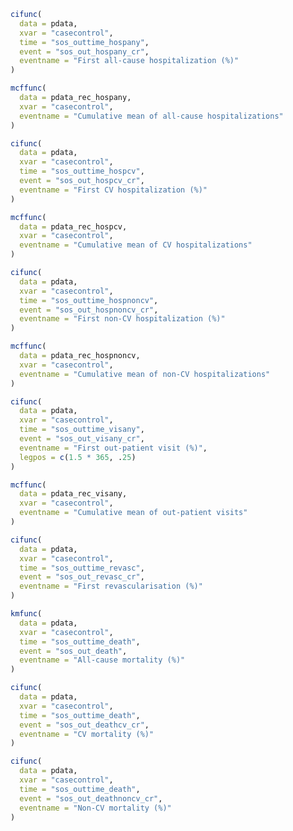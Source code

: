 ```r
cifunc(
  data = pdata,
  xvar = "casecontrol",
  time = "sos_outtime_hospany",
  event = "sos_out_hospany_cr",
  eventname = "First all-cause hospitalization (%)"
)
```

```r
mcffunc(
  data = pdata_rec_hospany,
  xvar = "casecontrol",
  eventname = "Cumulative mean of all-cause hospitalizations"
)
```

```r
cifunc(
  data = pdata,
  xvar = "casecontrol",
  time = "sos_outtime_hospcv",
  event = "sos_out_hospcv_cr",
  eventname = "First CV hospitalization (%)"
)
```

```r
mcffunc(
  data = pdata_rec_hospcv,
  xvar = "casecontrol",
  eventname = "Cumulative mean of CV hospitalizations"
)
```

```r
cifunc(
  data = pdata,
  xvar = "casecontrol",
  time = "sos_outtime_hospnoncv",
  event = "sos_out_hospnoncv_cr",
  eventname = "First non-CV hospitalization (%)"
)
```

```r
mcffunc(
  data = pdata_rec_hospnoncv,
  xvar = "casecontrol",
  eventname = "Cumulative mean of non-CV hospitalizations"
)
```

```r
cifunc(
  data = pdata,
  xvar = "casecontrol",
  time = "sos_outtime_visany",
  event = "sos_out_visany_cr",
  eventname = "First out-patient visit (%)", 
  legpos = c(1.5 * 365, .25)
)
```

```r
mcffunc(
  data = pdata_rec_visany,
  xvar = "casecontrol",
  eventname = "Cumulative mean of out-patient visits"
)
```

```r
cifunc(
  data = pdata,
  xvar = "casecontrol",
  time = "sos_outtime_revasc",
  event = "sos_out_revasc_cr",
  eventname = "First revascularisation (%)"
)
```

```r
kmfunc(
  data = pdata,
  xvar = "casecontrol",
  time = "sos_outtime_death",
  event = "sos_out_death",
  eventname = "All-cause mortality (%)"
)
```

```r
cifunc(
  data = pdata,
  xvar = "casecontrol",
  time = "sos_outtime_death",
  event = "sos_out_deathcv_cr",
  eventname = "CV mortality (%)"
)
```

```r
cifunc(
  data = pdata,
  xvar = "casecontrol",
  time = "sos_outtime_death",
  event = "sos_out_deathnoncv_cr",
  eventname = "Non-CV mortality (%)"
)
```
